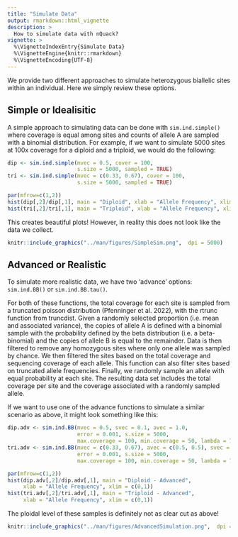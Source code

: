 ```yaml
---
title: "Simulate Data"
output: rmarkdown::html_vignette
description: >
  How to simulate data with nQuack?
vignette: >
  %\VignetteIndexEntry{Simulate Data}
  %\VignetteEngine{knitr::rmarkdown}
  %\VignetteEncoding{UTF-8}
---
```


We provide two different approaches to simulate heterozygous biallelic sites within an individual. Here we simply review these options.

## Simple or Idealisitic       
A simple approach to simulating data can be done with `sim.ind.simple()` where coverage is equal among sites and counts of allele A are sampled with a binomial distribution. For example, if we want to simulate 5000 sites at 100x coverage for a diploid and a triploid, we would do the following:

```r
dip <- sim.ind.simple(mvec = 0.5, cover = 100, 
                      s.size = 5000, sampled = TRUE)
tri <- sim.ind.simple(mvec = c(0.33, 0.67), cover = 100,
                      s.size = 5000, sampled = TRUE)

par(mfrow=c(1,2))
hist(dip[,2]/dip[,1], main = "Diploid", xlab = "Allele Frequency", xlim = c(0,1))
hist(tri[,2]/tri[,1], main = "Triploid", xlab = "Allele Frequency", xlim = c(0,1))

```
This creates beautiful plots! However, in reality this does not look like the data we collect.   


```r
knitr::include_graphics("../man/figures/SimpleSim.png",  dpi = 5000)
```

## Advanced or Realistic   
To simulate more realistic data, we have two 'advance' options: `sim.ind.BB()` or `sim.ind.BB.tau()`. 

For both of these functions, the total coverage for each site is sampled from a truncated poisson distribution  (Pfenninger et al. 2022), with the rtrunc function from truncdist. Given a randomly selected proportion (i.e. mean and associated variance), the copies of allele A is defined with a binomial sample with the probability defined by the beta distribution (i.e. a beta-binomial) and the copies of allele B is equal to the remainder. Data is then filtered to remove any homozygous sites where only one allele was sampled by chance. We then filtered the sites based on the total coverage and sequencing coverage of each allele. This function can also filter sites based on truncated allele frequencies. Finally, we randomly sample an allele with equal probability at each site. The resulting data set includes the total coverage per site and the coverage associated with a randomly sampled allele. 

If we want to use one of the advance functions to simulate a similar scenario as above, it might look something like this:  

```r
dip.adv <- sim.ind.BB(mvec = 0.5, svec = 0.1, avec = 1.0, 
                      error = 0.001, s.size = 5000, 
                      max.coverage = 100, min.coverage = 50, lambda = 75)
tri.adv <- sim.ind.BB(mvec = c(0.33, 0.67), avec = c(0.5, 0.5), svec = c(0.01, 0.01), 
                      error = 0.001, s.size = 5000, 
                      max.coverage = 100, min.coverage = 50, lambda = 75)

par(mfrow=c(1,2))
hist(dip.adv[,2]/dip.adv[,1], main = "Diploid - Advanced", 
     xlab = "Allele Frequency", xlim = c(0,1))
hist(tri.adv[,2]/tri.adv[,1], main = "Triploid - Advanced", 
     xlab = "Allele Frequency", xlim = c(0,1))

```

The ploidal level of these samples is definitely not as clear cut as above! 

```r
knitr::include_graphics("../man/figures/AdvancedSimulation.png",  dpi = 5000)
```

